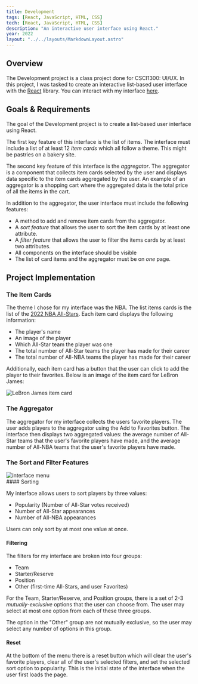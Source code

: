```yaml
---
title: Development
tags: [React, JavaScript, HTML, CSS]
tech: [React, JavaScript, HTML, CSS]
description: "An interactive user interface using React."
year: 2022
layout: "../../layouts/MarkdownLayout.astro"
---
```


## Overview

The Development project is a class project done for CSCI1300: UI/UX. In this
project, I was tasked to create an interactive list-based user interface with
the [React](https://reactjs.org/) library. You can interact with my interface
[here](https://naughtynautilus000.github.io/development/).

## Goals & Requirements

The goal of the Development project is to create a list-based user interface
using React.

The first key feature of this interface is the list of items. The interface
must include a list of at least 12 _item cards_ which all follow a theme. This
might be pastries on a bakery site.

The second key feature of this interface is the _aggregator_. The aggregator is
a component that collects item cards selected by the user and displays data
specific to the item cards aggregated by the user. An example of an aggregator
is a shopping cart where the aggregated data is the total price of all the items
in the cart.

In addition to the aggregator, the user interface must include the following
features:

- A method to add and remove item cards from the aggregator.
- A _sort feature_ that allows the user to sort the item cards by at least one
  attribute.
- A _filter feature_ that allows the user to filter the items cards by at least
  two attributes.
- All components on the interface should be visible
- The list of card items and the aggregator must be on _one_ page.

## Project Implementation

### The Item Cards

The theme I chose for my interface was the NBA. The list items cards is the list
of the [2022 NBA All-Stars](https://www.nba.com/allstar/2022/all-star-roster).
Each item card displays the following information:

- The player's name
- An image of the player
- Which All-Star team the player was one
- The total number of All-Star teams the player has made for their career
- The total number of All-NBA teams the player has made for their career

Additionally, each item card has a button that the user can click to add the
player to their favorites. Below is an image of the item card for LeBron James:

<span class="single-image w-1/2">![LeBron James item card](/pages/development/item_card.png)</span>

### The Aggregator

The aggregator for my interface collects the users favorite players. The user
adds players to the aggregator using the Add to Favorites button. The interface
then displays two aggregated values: the average number of All-Star teams that
the user's favorite players have made, and the average number of All-NBA teams
that the user's favorite players have made.

### The Sort and Filter Features

<div class="flex flex-row gap-10">
<div class="relative flex-auto">
<img src="/portfolio/pages/development/menu.png" alt="interface menu" class="absolute max-h-full w-auto"/>
</div>
<div class="content flex-[2]">
#### Sorting

My interface allows users to sort players by three values:

- Popularity (Number of All-Star votes received)
- Number of All-Star appearances
- Number of All-NBA appearances

Users can only sort by at most one value at once.

#### Filtering

The filters for my interface are broken into four groups:

- Team
- Starter/Reserve
- Position
- Other (first-time All-Stars, and user Favorites)

For the Team, Starter/Reserve, and Position groups, there is a set of 2-3
_mutually-exclusive_ options that the user can choose from. The user may select
at most one option from each of these three groups.

The option in the "Other" group are not mutually exclusive, so the user may
select any number of options in this group.

#### Reset

At the bottom of the menu there is a reset button which will clear the user's
favorite players, clear all of the user's selected filters, and set the selected
sort option to popularity. This is the initial state of the interface when the
user first loads the page.
</div>
</div>
